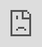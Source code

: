 ```yaml
---
title: "Settle down a personal website"
subtitle: "with blogdown in R"  
author: "Annie Lyu & Anabelle Laurent"
date: '<br>Graphics Group @ ISU <br>`r Sys.Date()`'
output:
  xaringan::moon_reader:
    lib_dir: libs
    css: [rladies, rladies-fonts]
    nature:
      highlightStyle: github
      highlightLines: true
      countIncrementalSlides: false
      beforeInit: "https://platform.twitter.com/widgets.js"
      # ratio: '16:9'
---
```

```r
options(htmltools.dir.version = FALSE)
```

# Why a personal website?

- Be professional `r emo::ji("necktie")`

  + [Some advice on managing your online presence - Hadley Wickham](https://twitter.com/hadleywickham/status/1189971594778681344)

--

- Autobiography `r emo::ji("book")`

  + [我网故我在](https://yihui.org/cn/2016/12/student-project/)

--

- Learning and Sharing `r emo::ji("speaker")`

  + [The unreasonable effectiveness of public work - David Robinson](https://resources.rstudio.com/rstudio-conf-2019/the-unreasonable-effectiveness-of-public-work)
  
  + [Becoming an R blogger](http://www.rebeccabarter.com/blog/2020-02-03_blogger/)

--

- Have fun programming and blogging! `r emo::ji("grin")`

  + [Twitter Threads vs Blogging - Yihui Xie](https://yihui.org/en/2017/08/twitter-threads-vs-blogging/)

---

<body>
<style type="text/css">
body, html
{
margin: 0; padding: 0; height: 100%; overflow: hidden;
}
#content
{
position:absolute; left: 0; right: 0; bottom: 0; top: 0px; 
}
</style>
<div id="content">
<iframe width="100%" height="100%" frameborder="0" src="https://annielyu.com/2020/01/12/blogdown-website/"/>
</div>
</body>

---

<body>
<style type="text/css">
body, html
{
margin: 0; padding: 0; height: 100%; overflow: hidden;
}
#content
{
position:absolute; left: 0; right: 0; bottom: 0; top: 0px; 
}
</style>
<div id="content">
<iframe width="100%" height="100%" frameborder="0" src="http://anabellelaurent.com/"/>
</div>
</body>

---
# How to get it done?

1. file structures of blogdown websites

  + `install.packages("blogdown")`

--

1. custom domain name

  + Google Domains (.com, .org, .me) for a cost of $12 per year
  
  + Google Analytics (monitor website traffic for free)
  
--

1. deploy with GitHub and Netlify

  + tell Netlify to auto build your website through your GitHub repo

---
## RStudio and Website using blogdown

New Project -> New Directory -> Website using blogdown 

![](images/start.png)

---
## RStudio and Website using blogdown

New Project -> New Directory -> Website using blogdown 

![](images/start_annote.png)

---
background-image: url(images/serve_site.png)
background-size: 100%
background-position: 50% 50%

---
class: inverse

## Your Turn

- Create a new website using the RStudio dialog to set it up in a new project.

  + pick a [hugo theme](https://themes.gohugo.io/) you like (we'll use the hugo-academic as an example)

- Live preview a website locally (Addins -> Serve Site).

---
## File structure

- configuration

  + config.toml

  + config/_default/*.toml => languages, menus, params

- content

  + <mark>home/*.md</mark>

  + authors/admin
  
  + post, talk, project, publication

- static

  + img, files, etc. 

- **DO NOT TOUCH**: public, resources, themes


---
## Modify content/home 

<center><img src="images/content_folder.png" style="width: 90%" /></center>

---
## Modify content/home 

- keep sections or discard unwanted ones by setting `activate=true` or `activate=false`

  + see line 5

- adjust the order of each section by setting the value of `weight` 

<center><img src="images/activate_truefalse.png" style="width: 90%" /></center>

---
## Modify content/authors/admin 

- edit the file authors/admin/_index.md to personnalize the top of your home page

- place your profil picture in the folder authors/admin (use jpg format) 

<center><img src="images/authors_admin.png" style="width: 90%" /></center>

---
## Modify content/authors/admin 

- edit the file authors/admin/_index.md to personnalize the top of your home page

<center><img src="images/authors_admin_index.png" style="width: 80%" /></center>

---
## Modify content/authors/admin 

- use [Font Awesome](https://fontawesome.com/icons?d=gallery) website to customize your social medias

<center><img src="images/fontawesome.png" style="width: 90%" /></center>

---
## Create a new R Markdown post

- Option 1: use the New Post addin

<center><img src="images/newpost.png" style="width: 90%" /></center>

---
## Create a new R Markdown post

- Option 1: use the New Post addin

- Option 2: use the console `blogdown::new_post(ext = '.Rmd')`

- **Do not knit** after editing your post, only use the addin Serve Site to see how your post looks

---
## Create a new R Markdown post

- use `draft: TRUE` in the YAML to be the only one able to preview a R markdown post. 

- when your post will be ready to be deployed, set up `draft: FALSE`

---
## Add an image to a R Markdown post

For image not created from your R Markdown, you should
 
 + add the image to `static/img` folder
 + refere your image using `![my-image](/img/my-image.png)`
 
 
---
# Caveats


